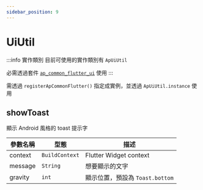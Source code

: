 ```yaml
---
sidebar_position: 9
---
```


# UiUtil

:::info 實作類別
目前可使用的實作類別有 `ApUiUtil`

必需透過套件 [`ap_common_flutter_ui`](https://pub.dev/packages/ap_common_flutter_ui)
使用
:::

需透過 `registerApCommonFlutter()` 指定成實例，並透過 `ApUiUtil.instance` 使用

## showToast

顯示 Android 風格的 toast 提示字

| 參數名稱    | 型態             | 描述                      |
|---------|----------------|-------------------------|
| context | `BuildContext` | Flutter Widget context  |
| message | `String`       | 想要顯示的文字                 |
| gravity | `int`          | 顯示位置，預設為 `Toast.bottom` |
